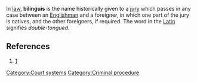 {{Orphan|date=June 2006}} 
In [[law]], '''bilinguis''' is the name historically given to a [[jury]] which passes in any case between an [[England|Englishman]] and a foreigner, in which one part of the jury is natives, and the other foreigners, if required. The word in the [[Latin language|Latin]] signifies ''double-tongued''.

==References==
#{{1728}} [http://digicoll.library.wisc.edu/cgi-bin/HistSciTech/HistSciTech-idx?type=turn&entity=HistSciTech000900240252&isize=L]
[[Category:Court systems]]
[[Category:Criminal procedure]]

{{Latin-legal-stub}}
